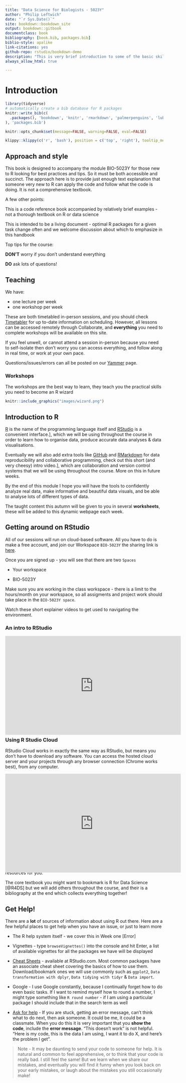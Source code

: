 ```yaml
--- 
title: "Data Science for Biologists - 5023Y"
author: "Philip Leftwich"
date: "`r Sys.Date()`"
site: bookdown::bookdown_site
output: bookdown::gitbook
documentclass: book
bibliography: [book.bib, packages.bib]
biblio-style: apalike
link-citations: yes
github-repo: rstudio/bookdown-demo
description: "This is very brief introduction to some of the basic skills required to learn R"
always_allow_html: true

---
```




# Introduction

```r
library(tidyverse)
# automatically create a bib database for R packages
knitr::write_bib(c(
  .packages(), 'bookdown', 'knitr', 'rmarkdown', 'palmerpenguins', 'lubridate', 'janitor', 'rstatix', 'ggsci', 'wesanderson', 'colorBlindness', 'patchwork', 'here', 'kableExtra', 'plotly', 'gitcreds', 'usethis', 'ggridges', 'scales', 'ggcats'
), 'packages.bib')

knitr::opts_chunk$set(message=FALSE, warning=FALSE, eval=FALSE)
```

```r
klippy::klippy(c('r', 'bash'), position = c('top', 'right'), tooltip_message = 'copy to clipboard', tooltip_success = 'Copied!')
```

## Approach and style
This book is designed to accompany the module BIO-5023Y for those new to R looking for best practices and tips. So it must be both accessible and succinct. The approach here is to provide just enough text explanation that someone very new to R can apply the code and follow what the code is doing. It is not a comprehensive textbook.

A few other points:

This is a code reference book accompanied by relatively brief examples - not a thorough textbook on R or data science

This is intended to be a living document - optimal R packages for a given task change often and we welcome discussion about which to emphasize in this handbook

Top tips for the course: 

**DON'T** worry if you don't understand everything

**DO** ask lots of questions! 


## Teaching

We have: 

* one lecture per week
* one workshop per week

These are both timetabled in-person sessions, and you should check [Timetabler](https://timetabler.uea.ac.uk/Timetable) for up to-date information on scheduling. However, all lessons can be accessed remotely through Collaborate, and **everything** you need to complete workshops will be available on this site. 

If you feel unwell, or cannot attend a session in-person because you need to self-isolate then don't worry you can access everything, and follow along in real time, or work at your own pace. 

Questions/issues/errors can all be posted on our [Yammer](https://web.yammer.com/main/groups/eyJfdHlwZSI6Ikdyb3VwIiwiaWQiOiI3OTAyMTk1NzEyMCJ9/all) page.


### Workshops

The workshops are the best way to learn, they teach you the practical skills you need to become an R wizard

```r
knitr::include_graphics("images/wizard.png")
```


## Introduction to R

[R](https://www.r-project.org/) is the name of the programming language itself and [RStudio](img/rstudio-ide.pdf) is a convenient interface.], which we will be using throughout the course in order to learn how to organise data, produce accurate data analyses & data visualisations.

Eventually we will also add extra tools like [GitHub](https://www.youtube.com/watch?v=w3jLJU7DT5E) and [RMarkdown](https://rmarkdown.rstudio.com/)  for data reproducibility and collaborative programming, check out this short (and very cheesy) intro video.], which are collaboration and version control systems that we will be using throughout the course. More on this in future weeks.

By the end of this module I hope you will have the tools to confidently analyze real data, make informative and beautiful data visuals, and be able to analyse lots of different types of data.

The taught content this autumn will be given to you in several **worksheets**, these will be added to this dynamic webpage each week.

## Getting around on RStudio

All of our sessions will run on cloud-based software. All you have to do is make a free account, and join our Workspace `BIO-5023Y` the sharing link is [here](https://rstudio.cloud/spaces/84058/join?access_code=6c3uEkEUsNhbzUrttMcRq3SoSkQ4vKw%2FeYBoyBRu).

Once you are signed up - you will see that there are two `Spaces`

* Your workspace

* BIO-5023Y

Make sure you are working in the class workspace - there is a limit to the hours/month on your workspace, so all assigments and project work should take place in the `BIO-5023Y space`. 

Watch these short explainer videos to get used to navigating the environment.


### An intro to RStudio

<div style="position:relative;height:0;padding-bottom:40%"><iframe width="560" height="315" src="https://www.youtube.com/embed/8mWPwPBnAsY?VQ=HD720" title="YouTube video player" frameborder="0" allow="accelerometer; autoplay; clipboard-write; encrypted-media; gyroscope; picture-in-picture" allowfullscreen></iframe></div>

<p>

RStudio

> Note - people often mix up R and RStudio. R is the programming language (the engine), RStudio is a handy interface/wrapper that makes things a bit easier to use.

### Using R Studio Cloud

RStudio Cloud works in exactly the same way as RStudio, but means you don't have to download any software. You can access the hosted cloud server and your projects through any browser connection (Chrome works best), from any computer.

<div style="position:relative;height:0;padding-bottom:40%"><iframe width="560" height="315" src="https://www.youtube.com/embed/qoAKiru4_R8?VQ=HD720" title="YouTube video player" frameborder="0" allow="accelerometer; autoplay; clipboard-write; encrypted-media; gyroscope; picture-in-picture" allowfullscreen></iframe></div>

## Reading

There are lots of useful books and online resources to help develop and improve your R knowledge. Throughout this webpage I will be adding useful resources for you. 

The core textbook you might want to bookmark is R for Data Science [@R4DS] but we will add others throughout the course, and their is a bibliography at the end which collects everything together! 

## Get Help! 

There are a **lot** of sources of information about using R out there. 
Here are a few helpful places to get help when you have an issue, or just to learn more

* The R help system itself - we cover this in Week one [Error]

* Vignettes - type `browseVignettes()` into the console and hit Enter, a list of available vignettes for all the packages we have will be displayed

* [Cheat Sheets](https://www.rstudio.com/resources/cheatsheets/) - available at RStudio.com. Most common packages have an associate cheat sheet covering the basics of how to use them. Download/bookmark ones we will use commonly such as `ggplot2`, `Data transformation with dplyr`, `Data tidying with tidyr` & `Data import`.

* Google - I use Google constantly, because I continually forget how to do even basic tasks. If I want to remind myself how to round a number, I might type something like `R round number` - if I am using a particular package I should include that in the search term as well

* [Ask for help](https://web.yammer.com/main/groups/eyJfdHlwZSI6Ikdyb3VwIiwiaWQiOiI3OTAyMTk1NzEyMCJ9/all) - If you are stuck, getting an error message, can't think what to do next, then ask someone. It could be me, it could be a classmate. When you do this it is very important that you **show the code**, include the **error message**. "This doesn't work" is not helpful. "Here is my code, this is the data I am using, I want it to do X, and here's the problem I get". 


> Note - It may be daunting to send your code to someone for help. It is natural and common to feel apprehensive, or to think that your code is really bad. I still feel the same! But we learn when we share our mistakes, and eventually you will find it funny when you look back on your early mistakes, or laugh about the mistakes you still occasionally make! 

